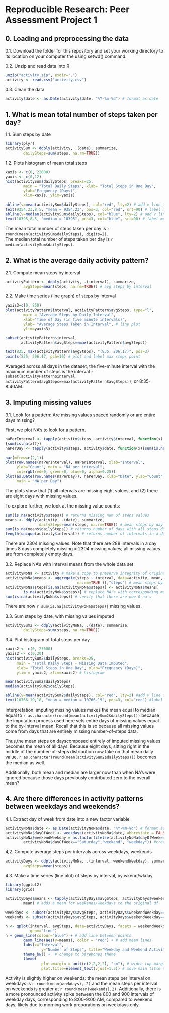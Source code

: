 Reproducible Research: Peer Assessment Project 1
================================================



## 0. Loading and preprocessing the data

0.1. Download the folder for this repository and set your working directory to its location on your computer the using setwd() command. 

0.2. Unzip and read data into R

```r
unzip("activity.zip", exdir=".")
activity <- read.csv("activity.csv")
```

0.3. Clean the data
```r
activity$date <- as.Date(activity$date, "%Y-%m-%d") # format as date
```

## 1. What is mean total number of steps taken per day?

1.1. Sum steps by date 
```r
library(plyr)
activitySum <- ddply(activity, .(date), summarize, 
        dailySteps=sum(steps, na.rm=TRUE)) 
```

1.2. Plots histogram of mean total steps
```r
xaxis <- c(0, 22000) 
yaxis <- c(0,12)
hist(activitySum$dailySteps, breaks=25, 
        main = "Total Daily Steps", xlab= "Total Steps in One Day", 
        ylab="Frequency (Days)", 
        xlim=xaxis, ylim=yaxis) 

abline(v=mean(activitySum$dailySteps), col="red", lty=2) # add v line for mean
text(9354.23,8.5, "mean = 9354.23", pos=3, col="red", srt=90) # label mean line
abline(v=median(activitySum$dailySteps), col="blue", lty=2) # add v line for med
text(10395,8.5, "median = 10395", pos=3, col="blue", srt=90) # label median line
```

The mean total number of steps taken per day is `r round(mean(activitySum$dailySteps), digits=2)`.  
The median total number of steps taken per day is `r median(activitySum$dailySteps)`.


## 2. What is the average daily activity pattern?
2.1. Compute mean steps by interval 
```r
activityPattern <- ddply(activity, .(interval), summarize, 
        avgSteps=mean(steps, na.rm=TRUE)) # avg steps by interval
```

2.2. Make time series (line graph) of steps by interval
```r
yaxis3=c(0, 250)
plot(activityPattern$interval, activityPattern$avgSteps, type="l", 
        main = "Average Steps by Daily Interval", 
        xlab="Time of Day (in five minute intervals)", 
        ylab= "Average Steps Taken in Interval", # line plot
        ylim=yaxis3)

subset(activityPattern$interval, 
       activityPattern$avgSteps==max(activityPattern$avgSteps)) 

text(835, max(activityPattern$avgSteps), "(835, 206.17)", pos=3) 
points(835, 206.17, pch=19) # plot and label max steps point
```

Averaged across all days in the dataset, the five-minute interval with the maximum
number of steps is the interval `r subset(activityPattern$interval, 
       activityPattern$avgSteps==max(activityPattern$avgSteps))`, or 8:35-8:40AM. 

## 3. Imputing missing values

3.1. Look for a pattern: Are missing values spaced randomly or are entire days missing?  

First, we plot NA's to look for a pattern. 

```r
naPerInterval <- tapply(activity$steps, activity$interval, function(x)
{sum(is.na(x))})
naPerDay <- tapply(activity$steps, activity$date, function(x){sum(is.na(x))})

par(mfrow=c(2,1))
plot(row.names(naPerInterval), naPerInterval, xlab="Interval",
     ylab="Count", main = "NA per interval",
     col=rgb(red=0, green=0, blue=0, alpha=0.25))
plot(as.Date(row.names(naPerDay)), naPerDay, xlab="Date", ylab="Count", 
     main = "NA per Day")
```  

The plots show that (1) all intervals are missing eight values, and (2) there are
eight days with missing values.  

To explore further, we look at the missing value counts:  

```r
sum(is.na(activity$steps)) # returns missing num of steps values
means <- ddply(activity, .(date), summarize, 
               dailySteps=mean(steps, na.rm=TRUE)) # mean steps by day
sum(is.na(means$dailySteps)) # returns number of days with all steps data missing
length(unique(activity$interval)) # returns number of intervals in a day
```

There are 2304 missing values. Note that there are 288 intervals in a day times 
8 days completely missing = 2304 missing values; all missing values are from 
completely empty days.  

3.2. Replace NA's with interval means from the whole data set  
```r
activityNoNa <- activity # make a copy to preserve integrity of original dataset
activityNoNa$means <- aggregate(steps ~ interval, data=activity, mean,
                                na.rm=TRUE )[,"steps"] # mean steps by interval
activityNoNa$steps[is.na(activityNoNa$steps)] <- activityNoNa$means[
        is.na(activityNoNa$steps)] # replace NA's with corresponding means
sum(is.na(activityNoNa$steps)) # verify that there are now 0 na's
```
There are now `r sum(is.na(activityNoNa$steps))` missing values.   

3.3. Sum steps by date, with missing values imputed
```r
activitySum2 <- ddply(activityNoNa, .(date), summarize, 
        dailySteps=sum(steps, na.rm=TRUE)) 
```

3.4. Plot histogram of total steps per day
```r
xaxis2 <- c(0, 25000) 
yaxis2 <- c(0,20)
hist(activitySum2$dailySteps, breaks=25, 
     main = "Total Daily Steps - Missing Data Imputed", 
     xlab= "Total Steps in One Day", ylab="Frequency (Days)",
     ylim = yaxis2, xlim=xaxis2) # histogram

mean(activitySum2$dailySteps) 
median(activitySum2$dailySteps) 

abline(v=mean(activitySum2$dailySteps), col="red", lty=2) #add v line for mean
text(10766.19,18, "mean = median = 10766.19", pos=3, col="red") #label mean line
```

Interpretation: imputing missing values makes the mean equal to median equal to 
`r as.character(round(mean(activitySum2$dailySteps)))` because the imputation process used here sets 
entire days of missing values equal to the by-interval mean. Recall that this is
so because all missing values come from days that are entirely missing 
number-of-steps data.   

Thus,the mean steps on dayscomposed entirely of imputed missing values becomes the 
mean of all days. Because eight days,  sitting right in the middle of the
number-of-steps distribution now take on that mean daily value,
`r as.character(round(mean(activitySum2$dailySteps)))` becomes the median as well.

Additionally, both mean and median are larger now than when NA's were ignored 
because those days previously contributed zero to the overall mean?

## 4. Are there differences in activity patterns between weekdays and weekends?

4.1. Extract day of week from date into a new factor variable
```r
activityNoNa$date <- as.Date(activityNoNa$date, "%Y-%m-%d") # format as date
activityNoNa$dayOfWeek <- weekdays(activityNoNa$date, abbreviate = FALSE) #get days
activityNoNa$weekendWeekday = as.factor(ifelse(activityNoNa$dayOfWeek=="Sunday" | 
        activityNoNa$dayOfWeek=="Saturday","weekend", "weekday")) #create new var  
```  

4,2. Compute average steps per intervals across weekdays, weekends
```r
activityDays <- ddply(activityNoNa, .(interval, weekendWeekday), summarize, 
        avgSteps=mean(steps))
```  

4.3. Make a time series (line plot) of steps by interval, by wkend/wkday
```r
library(ggplot2)
library(grid)

activityDays$means <- tapply(activityDays$avgSteps, activityDays$weekendWeekday,
        mean) # adds a mean for weekends/weekdays to the original df

weekdays <- subset(activityDays$avgSteps, activityDays$weekendWeekday=="weekday")
weekends <- subset(activityDays$avgSteps, activityDays$weekendWeekday=="weekend")

h <- qplot(interval, avgSteps, data=activityDays, facets = weekendWeekday~., 
           geom="line")
h + geom_line(colour="blue") + # add line between points
        geom_line(aes(y=means), color = "red") + # add mean lines
        labs(x="Interval", 
                y="Number of Steps", title="Weekday and Weekend Activity") + 
        theme_bw() +  # change to barebones theme 
        theme(
                plot.margin = unit(c(2,2,2,2), "cm"), # widen top margin
                plot.title=element_text(vjust=1.5)) # move main title up
```  

Activity is slightly higher on weekends: the mean steps per interval on weekdays is `r round(mean(weekdays), 2)` and the mean steps per interval on weekends is greater at `r round(mean(weekends),2)`. Additionally, there is a more pronounced activity spike between the 800 and 900 intervals of weekday days, corresponding to 8:00-9:00 AM, compared to weekend days,
likely due to morning work preparations on weekdays only. 